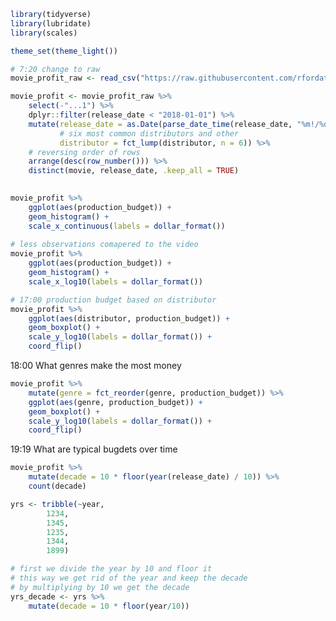 ```r
library(tidyverse)
library(lubridate)
library(scales)

theme_set(theme_light())
```

```r
# 7:20 change to raw 
movie_profit_raw <- read_csv("https://raw.githubusercontent.com/rfordatascience/tidytuesday/master/data/2018/2018-10-23/movie_profit.csv")

movie_profit <- movie_profit_raw %>%   
    select(-"...1") %>% 
    dplyr::filter(release_date < "2018-01-01") %>% 
    mutate(release_date = as.Date(parse_date_time(release_date, "%m!/%d/%Y")),
           # six most common distributors and other
           distributor = fct_lump(distributor, n = 6)) %>% 
    # reversing order of rows
    arrange(desc(row_number())) %>% 
    distinct(movie, release_date, .keep_all = TRUE)
    
```

```r
movie_profit %>% 
    ggplot(aes(production_budget)) +
    geom_histogram() +
    scale_x_continuous(labels = dollar_format())
    
# less observations comapered to the video
movie_profit %>% 
    ggplot(aes(production_budget)) +
    geom_histogram() +
    scale_x_log10(labels = dollar_format())

# 17:00 production budget based on distributor
movie_profit %>% 
    ggplot(aes(distributor, production_budget)) +
    geom_boxplot() +
    scale_y_log10(labels = dollar_format()) +
    coord_flip()

```

18:00 What genres make the most money

```r
movie_profit %>% 
    mutate(genre = fct_reorder(genre, production_budget)) %>% 
    ggplot(aes(genre, production_budget)) +
    geom_boxplot() +
    scale_y_log10(labels = dollar_format()) +
    coord_flip()
```

19:19 What are typical bugdets over time

```r
movie_profit %>% 
    mutate(decade = 10 * floor(year(release_date) / 10)) %>% 
    count(decade)
```

```r
yrs <- tribble(~year, 
        1234, 
        1345, 
        1235,
        1344,
        1899)

# first we divide the year by 10 and floor it
# this way we get rid of the year and keep the decade
# by multiplying by 10 we get the decade
yrs_decade <- yrs %>%
    mutate(decade = 10 * floor(year/10))
```

